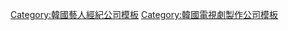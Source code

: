 {{Navbox
|name = JS Pictures
|title = JS Pictures
|listclass = hlist
|titlestyle = background-color:#cc0000; color:#f0b2b2;
|groupstyle = background-color:#cc0000; color:#f0b2b2;
|abovestyle = background-color:#cc0000; color:#f0b2b2;
|belowstyle = background-color:#cc0000; color:#f0b2b2;
|group1 = 代表
|list1  =
[[李振石]]
|group2 = 導演
|list2  =
*[[金道勳]]
*[[金尚昊]]
*[[金炳秀]]
*[[權錫璋]]
*[[金允哲]]
*[[安畔錫]]
*[[李珉宇 (導演)|李珉宇]]
*[[李鍾在]]
*[[李昌漢]]
*[[李太坤 (導演)|李太坤]]
|group3 = 編劇
|list3  =
*[[金賢熙]]
*[[金貞恩]]
*[[馬珠熙]]
*[[白美瓊]]
*[[楊真雅]]
*[[李智豪]]
*[[李珍梅]]
*[[高正沅]]
|group4 = 電視劇製作
|list4  ={{Navbox subgroup
|groupstyle = background-color:#cc0000; color:#f0b2b2;
| group1 = 2000年代
| list1  = 
*[[醫療中心]]
*[[美妙人生]]
*[[黃金蘋果]]
*[[鋼琴 (電視劇)|鋼琴]]
*[[我們結婚吧 (韓國電視劇)|我們結婚吧]]
*[[情敵 (電視劇)|情敵]]
*[[紅豆女之戀]]
*[[酒國 (電視劇)|酒國]]
*[[她是最棒的]]
*[[說你愛我]]
*[[走向暴風]]
*[[玫瑰戰爭 (電視劇)|玫瑰戰爭]]
*[[嫂嫂19歲]]
*[[愛在哈佛]]
*[[愛情無法擋]]
*[[101次求婚 (韓國電視劇)|101次求婚]]
*[[珍惜現在]]
*[[白雲階梯]]
*[[意外情緣My Love]]
*[[追趕江南媽媽]]
*[[京城醜聞]]
*[[殘酷的愛]]
*[[New Heart]]
*[[我愛你 (韓國電視劇)|我愛你]]
*[[食客 (電視劇)|食客]]
*[[全職媽媽 (2009年電視劇)|全職媽媽]]
*[[不像三兄弟]]
|group2 = 2010年代
|list2  =
*[[危機一髮豐年公寓]]
*[[婦產科 (電視劇)|婦產科]]
*[[巨人 (韓國電視劇)|Giant]]
*[[Midas (電視劇)|Midas]]
*[[需要浪漫]]
*[[你為我著迷]]
*[[工薪族楚漢志]]
*[[21世紀家族]]
*[[美味人生 (韓國電視劇)|美味人生]]
*[[需要浪漫2012]]
*[[錢的化身]]
*[[The Virus]]
*[[Nine：九回時間旅行]]
*[[瘋狂愛情]]
*[[再也無法忍受]]
*[[她的神話]]
*[[Two Weeks]]
*[[需要浪漫3]]
*[[改過遷善]]
*[[Trot戀人]]
*[[三劍客 (電視劇)|三劍客]]
*[[第二個二十歲]]
*[[前女友俱樂部]]
*[[華麗的鄰居]]
*[[武林學校]]
*[[大力女子都奉順]]
*[[歸來的福丹芝]]
*[[有品位的她]]
*[[付岩洞復仇者們]]
*[[和遊記]]
*[[雞龍仙女傳]]
*[[春天來了，春天]]
*[[臨時制先生]]
*[[春夜]]
|group3 = 2020年代
|list3  =
*[[金錢遊戲 (韓國電視劇)|金錢遊戲]]
*[[我的上流世界]]
*[[魔女寶刀未老]]
}}
|below=
}}
<noinclude>
[[Category:韓國藝人經紀公司模板]]
[[Category:韓國電視劇製作公司模板]]
</noinclude>
